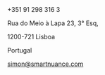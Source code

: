 
<SEO title="Contact" />
<Container section>
<TitleSection title="Contact details" subtitle="I'm curious to listen to your thoughts" center />
</Container>

<Container>
<ContactInfo title="Phone" icon="phone">
+351 91 298 316 3
</ContactInfo>

<ContactInfo title="Address" icon="map-marker-alt">

Rua do Meio à Lapa  23, 3° Esq,

1200-721 Lisboa
    
Portugal

</ContactInfo>

<ContactInfo title="Email" icon="paper-plane">

simon@smartnuance.com

</ContactInfo>
</Container>

